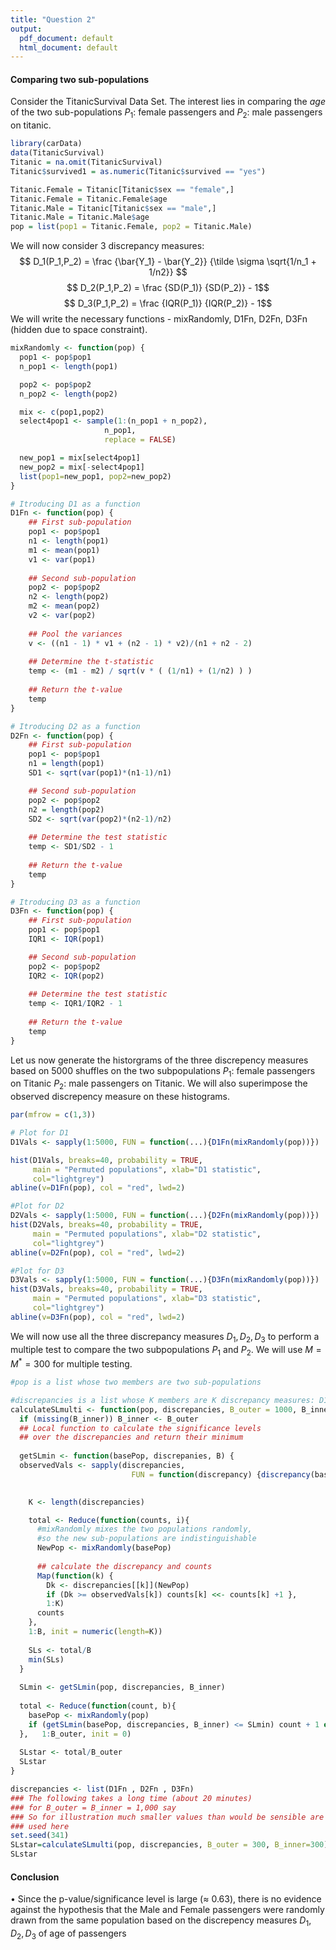 ```yaml
---
title: "Question 2"
output:
  pdf_document: default
  html_document: default
---
```


#### Comparing two sub-populations

Consider the TitanicSurvival Data Set. The interest lies in comparing the *age* of the two sub-populations $P_1$: female passengers and $P_2$: male passengers on titanic. 

```r
library(carData)
data(TitanicSurvival)
Titanic = na.omit(TitanicSurvival)
Titanic$survived1 = as.numeric(Titanic$survived == "yes")
```
```r
Titanic.Female = Titanic[Titanic$sex == "female",]
Titanic.Female = Titanic.Female$age
Titanic.Male = Titanic[Titanic$sex == "male",]
Titanic.Male = Titanic.Male$age
pop = list(pop1 = Titanic.Female, pop2 = Titanic.Male)
```

We will now consider 3 discrepancy measures: 
$$ D_1(P_1,P_2) = \frac {\bar{Y_1} - \bar{Y_2}} {\tilde \sigma \sqrt{1/n_1 + 1/n2}} $$
$$ D_2(P_1,P_2) = \frac {SD(P_1)} {SD(P_2)} - 1$$
$$ D_3(P_1,P_2) = \frac {IQR(P_1)} {IQR(P_2)} - 1$$
We will write the necessary functions - mixRandomly, D1Fn, D2Fn, D3Fn (hidden due to space constraint).

```r
mixRandomly <- function(pop) {
  pop1 <- pop$pop1
  n_pop1 <- length(pop1)

  pop2 <- pop$pop2
  n_pop2 <- length(pop2)

  mix <- c(pop1,pop2)
  select4pop1 <- sample(1:(n_pop1 + n_pop2),
                     n_pop1,
                     replace = FALSE)

  new_pop1 = mix[select4pop1]  
  new_pop2 = mix[-select4pop1]
  list(pop1=new_pop1, pop2=new_pop2)
}

# Itroducing D1 as a function
D1Fn <- function(pop) {
    ## First sub-population
    pop1 <- pop$pop1
    n1 <- length(pop1)
    m1 <- mean(pop1)
    v1 <- var(pop1)
    
    ## Second sub-population
    pop2 <- pop$pop2
    n2 <- length(pop2)
    m2 <- mean(pop2)
    v2 <- var(pop2)
    
    ## Pool the variances
    v <- ((n1 - 1) * v1 + (n2 - 1) * v2)/(n1 + n2 - 2)
    
    ## Determine the t-statistic
    temp <- (m1 - m2) / sqrt(v * ( (1/n1) + (1/n2) ) )
    
    ## Return the t-value
    temp
}

# Itroducing D2 as a function
D2Fn <- function(pop) {
    ## First sub-population
    pop1 <- pop$pop1
    n1 = length(pop1)
    SD1 <- sqrt(var(pop1)*(n1-1)/n1)

    ## Second sub-population
    pop2 <- pop$pop2
    n2 = length(pop2)
    SD2 <- sqrt(var(pop2)*(n2-1)/n2)
    
    ## Determine the test statistic
    temp <- SD1/SD2 - 1
    
    ## Return the t-value
    temp
}

# Itroducing D3 as a function
D3Fn <- function(pop) {
    ## First sub-population
    pop1 <- pop$pop1
    IQR1 <- IQR(pop1)

    ## Second sub-population
    pop2 <- pop$pop2
    IQR2 <- IQR(pop2)
    
    ## Determine the test statistic
    temp <- IQR1/IQR2 - 1
    
    ## Return the t-value
    temp
}
```

Let us now generate the historgrams of the three discrepency measures based on 5000 shuffles on the two subpopulations $P_1$: female passengers on Titanic $P_2$: male passengers on Titanic. We will also superimpose the observed discrepency measure on these histograms. 

```r
par(mfrow = c(1,3))

# Plot for D1
D1Vals <- sapply(1:5000, FUN = function(...){D1Fn(mixRandomly(pop))})

hist(D1Vals, breaks=40, probability = TRUE, 
     main = "Permuted populations", xlab="D1 statistic",
     col="lightgrey")
abline(v=D1Fn(pop), col = "red", lwd=2)

#Plot for D2
D2Vals <- sapply(1:5000, FUN = function(...){D2Fn(mixRandomly(pop))})
hist(D2Vals, breaks=40, probability = TRUE, 
     main = "Permuted populations", xlab="D2 statistic",
     col="lightgrey")
abline(v=D2Fn(pop), col = "red", lwd=2)

#Plot for D3
D3Vals <- sapply(1:5000, FUN = function(...){D3Fn(mixRandomly(pop))})
hist(D3Vals, breaks=40, probability = TRUE, 
     main = "Permuted populations", xlab="D3 statistic",
     col="lightgrey")
abline(v=D3Fn(pop), col = "red", lwd=2)
```

We will now use all the three discrepancy measures $D_1, D_2, D_3$ to perform a multiple test to compare the two subpopulations $P_1$ and $P_2$. We will use $M = M^* = 300$ for multiple  testing. 

```r
#pop is a list whose two members are two sub-populations

#discrepancies is a list whose K members are K discrepancy measures: D1,...,Dk
calculateSLmulti <- function(pop, discrepancies, B_outer = 1000, B_inner){
  if (missing(B_inner)) B_inner <- B_outer
  ## Local function to calculate the significance levels
  ## over the discrepancies and return their minimum
  
  getSLmin <- function(basePop, discrepanies, B) {
  observedVals <- sapply(discrepancies, 
                           FUN = function(discrepancy) {discrepancy(basePop)})
    

    K <- length(discrepancies)

    total <- Reduce(function(counts, i){
      #mixRandomly mixes the two populations randomly, 
      #so the new sub-populations are indistinguishable
      NewPop <- mixRandomly(basePop)
      
      ## calculate the discrepancy and counts
      Map(function(k) {
        Dk <- discrepancies[[k]](NewPop)
        if (Dk >= observedVals[k]) counts[k] <<- counts[k] +1 },
        1:K) 
      counts
    }, 
    1:B, init = numeric(length=K)) 
    
    SLs <- total/B
    min(SLs)
  }
  
  SLmin <- getSLmin(pop, discrepancies, B_inner)
  
  total <- Reduce(function(count, b){
    basePop <- mixRandomly(pop)
    if (getSLmin(basePop, discrepancies, B_inner) <= SLmin) count + 1 else count
  },   1:B_outer, init = 0)
  
  SLstar <- total/B_outer
  SLstar
}
```

```r
discrepancies <- list(D1Fn , D2Fn , D3Fn)
### The following takes a long time (about 20 minutes)
### for B_outer = B_inner = 1,000 say
### So for illustration much smaller values than would be sensible are
### used here
set.seed(341)
SLstar=calculateSLmulti(pop, discrepancies, B_outer = 300, B_inner=300)
SLstar
```

#### Conclusion 
$\bullet$ Since the p-value/significance level is large ($\approx$ 0.63), there is no evidence against the hypothesis that the Male and Female passengers were randomly drawn from the same population based on the discrepency measures $D_1, D_2, D_3$ of age of passengers
